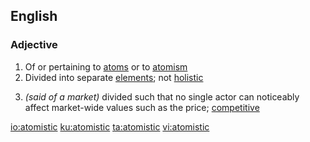 ==English==

===Adjective===
{{en-adj}}

# Of or pertaining to [[atom]]s or to [[atomism]]
# Divided into separate [[element]]s; not [[holistic]]
# {{label|en|economics}} ''(said of a market)'' divided such that no single actor can noticeably affect market-wide values such as the price; [[competitive]]

[[io:atomistic]]
[[ku:atomistic]]
[[ta:atomistic]]
[[vi:atomistic]]